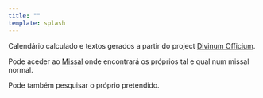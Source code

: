 ```yaml
---
title: ""
template: splash
---
```




<Mass client:idle />


<Card title="Informção" icon="information">

Calendário calculado e textos gerados a partir do project [Divinum Officium](https://www.divinumofficium.com/).

Pode aceder ao [Missal](/missal) onde encontrará os próprios tal e qual num missal normal.

Pode também pesquisar o próprio pretendido.

</Card>
